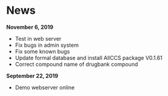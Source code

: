 # News {-}

**November 6, 2019** <br>

- Test in web server
- Fix bugs in admin system
- Fix some known bugs
- Update formal database and install AllCCS package V0.1.61
- Correct compound name of drugbank compound
<br>

**September 22, 2019** <br>

- Demo webserver online 
